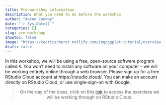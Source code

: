 ```yaml
---
title: Pre-workshop information
description: What you need to do before the workshop
author: "Aaron Conway"
date: "`r Sys.Date()`"
categories: []
slug: pre-workshop
showtoc: false
image: "https://cedricscherer.netlify.com/img/ggplot-tutorial/overview.png"
draft: false
---
```



In this workshop, we will be using a free, open-source software program called `R`. You won't need to install any software on your computer - we will be working entirely online through a web browser. Please sign up for a free RStudio Cloud account at https://rstudio.cloud/. You can make an account directly on RStudio Cloud, or use single-sign-on with Google. 

<center>
<blockquote>
<i class="fas fa-link"></i> On the day of the class, click on this [link](https://rstudio.cloud/spaces/55597/join?access_code=a4%2FG6GEOtgp5xLrVbzVhMmrYvewvr3xMjwmIHaVN) to access the exercises we will be working through on RStudio Cloud.
</blockquote>
</center>

